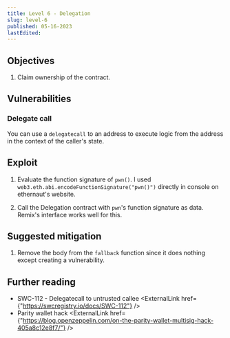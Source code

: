 ```yaml
---
title: Level 6 - Delegation
slug: level-6
published: 05-16-2023
lastEdited:
---
```


## Objectives

1. Claim ownership of the contract.

## Vulnerabilities

### Delegate call

You can use a `delegatecall` to an address to execute logic from the address in the context of the
caller's state.

## Exploit

1. Evaluate the function signature of `pwn()`. I used `web3.eth.abi.encodeFunctionSignature("pwn()")`
   directly in console on ethernaut's website.

2. Call the Delegation contract with `pwn`'s function signature as data. Remix's interface works well
   for this.

## Suggested mitigation

1. Remove the body from the `fallback` function since it does nothing except creating a vulnerability.

## Further reading

- SWC-112 - Delegatecall to untrusted callee <ExternalLink href={"https://swcregistry.io/docs/SWC-112"} />
- Parity wallet hack <ExternalLink href={"https://blog.openzeppelin.com/on-the-parity-wallet-multisig-hack-405a8c12e8f7/"} />
